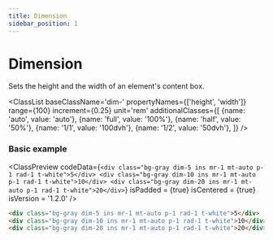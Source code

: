 ```yaml
---
title: Dimension
sidebar_position: 1
---
```



# Dimension

Sets the height and the width of an element's content box.

<ClassList 
  baseClassName='dim-' 
  propertyNames={['height', 'width']} 
  range={100} 
  increment={0.25} 
  unit='rem' 
  additionalClasses={[
    {name: 'auto', value: 'auto'},
    {name: 'full', value: '100%'},
    {name: 'half', value: '50%'},
    {name: '1/1', value: '100dvh'},
    {name: '1/2', value: '50dvh'},
  ]} 
/>

### Basic example

<ClassPreview
  codeData={`
    <div class="bg-gray dim-5 ins mr-1 mt-auto p-1 rad-1 t-white">5</div>
    <div class="bg-gray dim-10 ins mr-1 mt-auto p-1 rad-1 t-white">10</div>
    <div class="bg-gray dim-20 ins mr-1 mt-auto p-1 rad-1 t-white">20</div>
  `}
  isPadded = {true}
  isCentered = {true}
  isVersion = '1.2.0'
/>

```html
<div class="bg-gray dim-5 ins mr-1 mt-auto p-1 rad-1 t-white">5</div>
<div class="bg-gray dim-10 ins mr-1 mt-auto p-1 rad-1 t-white">10</div>
<div class="bg-gray dim-20 ins mr-1 mt-auto p-1 rad-1 t-white">20</div>
```